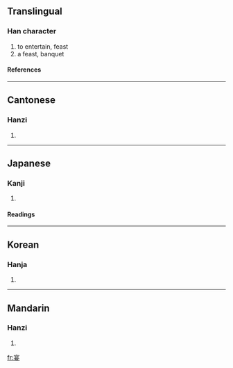 ==Translingual==
===Han character===
{{Han char|rn=40|rad=宀|as=07|sn=10|four=3040<sub>4</sub>|canj=十日女 (JAV)}}
# to entertain, feast
# a feast, banquet
====References====
{{Han ref|kx=0286.130|dkj=07166|dj=0565.100|hdz=20933.030|uh=5BB4|ud=23476|bh=AE62|bd=44642}}
----
==Cantonese==
===Hanzi===
{{yue-hanzi|jyut=|y=yin3}}
# {{defn|Cantonese}}
----
==Japanese==
===Kanji===
{{ja-kanji|grade=c|rs=宀07}}
# {{defn|Japanese}} 
====Readings====
{{ja-readings|on=[[えん]] (en)|kun=[[うたげ]] (utage), [[たのしむ]] (tanoshimu)}}
----
==Korean==
===Hanja===
{{ko-hanja|hangeul=연|rv=yeon|mr=yŏn}}
# {{defn|Korean}}
----
==Mandarin==
===Hanzi===
{{cmn-hanzi|pin=[[gū]] ([[gu1]]), [[jie]] ([[jie5]]), [[yàn]] ([[yan4]])|wg=ku<sup>1</sup>, chieh<sup>5</sup>, yen<sup>4</sup>}}
# {{defn|Mandarin}}

[[fr:宴]]